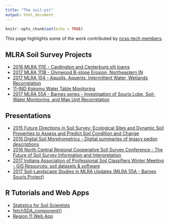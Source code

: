 ---
title: "The soil-pit"
output: html_document
---

```{r setup, include=FALSE}
knitr::opts_chunk$set(echo = TRUE)
```


This page highlights some of the work contributed by [ncss-tech members](https://github.com/orgs/ncss-tech/people).


## MLRA Soil Survey Projects

- [2016 MLRA 111E - Cardington and Centerburg silt loams](http://ncss-tech.github.io/soil-pit/projects/MLRA111E_Cardington_and_Centerburg_silt_loams.html)
- [2017 MLRA 111B - Glynwood B-slope Erosion; Northeastern IN](http://ncss-tech.github.io/soil-pit/projects/MLRA111B_Glynwood_B-slope_Erosion_Northeastern_IN.html)
- [2017 MLRA 104 - Aquolls, Aquents, Intermittent Water, Wetlands Recorrelation](http://ncss-tech.github.io/soil-pit/projects/MLRA104_Aquolls_Aquents_Intermittent_Water_Wetlands_Recorrelation.html)
- [11-IND Kokomo Water Table Monitoring](http://ncss-tech.github.io/soil-pit/sandbox/alena/data_logger/Kokomo71_fp.html)
- [2017 MLRA 55A - Barnes series - Investigation of Souris Lobe, Soil-Water Monitoring, and Map Unit Recorrelation](https://www.cloudvault.usda.gov/index.php/s/nQZA4kYPER8wNxi/download?path=%2F&files=Classification%20and%20Correlation%20of%20the%20Soil%20Survey%20of%20Northern%20Black%20Glaciated%20Plains%2C%20Souris%20Till%20Plain.txt)


## Presentations

- [2015 Future Directions in Soil Survey: Ecological Sites and Dynamic Soil Properties to Assess and Predict Soil Condition and Change](https://docs.google.com/presentation/d/1b0CyDpy4Km7ZCgBHrUiS4MkMQB15ezvFegLmTyzVZeg/edit?usp=sharing)
- [2015 Digital Soil Morphometrics - Digital summaries of legacy pedon descriptions](http://ncss-tech.github.io/soil-pit/sandbox/stephen/madison2015_prez.html)
- [2016 North Central Regional Cooperative Soil Survey Conference - The Future of Soil Survey Information and Interpretation](https://www.nrcs.usda.gov/wps/PA_NRCSConsumption/download?cid=nrcseprd1273812&ext=pdf)
- [2017 Indiana Association of Professional Soil Classifiers Winter Meeting - GIS Resources: soil datasets & software](https://docs.google.com/presentation/d/1qGaRHG1y0zQxniJSwZgAO4SJW6J77ZQDvV1ngNpv7bw/edit?usp=sharing)
- [2017 Soil-Landscape Studies in MLRA Updates (MLRA 55A - Barnes Souris Project)](https://www.cloudvault.usda.gov/index.php/s/nQZA4kYPER8wNxi/download?path=%2F&files=Barnes_Souris_BRENNAN_Notes.pptx)


## R Tutorials and Web Apps

- [Statistics for Soil Scientists](http://ncss-tech.github.io/stats_for_soil_survey/chapters/)
- [fetchSDA_component()](http://ncss-tech.github.io/soil-pit/sandbox/stephen/cuneiform_article_20170519.html)
- [Region 11 Web App](https://usda.shinyapps.io/r11_app/)
